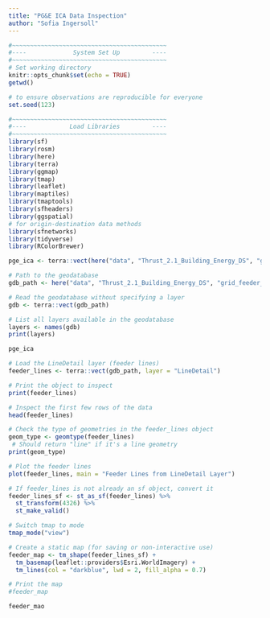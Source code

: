 ```yaml
---
title: "PG&E ICA Data Inspection"
author: "Sofia Ingersoll"
---
```


```r
#~~~~~~~~~~~~~~~~~~~~~~~~~~~~~~~~~~~~~~~~~~~
#----             System Set Up         ----
#~~~~~~~~~~~~~~~~~~~~~~~~~~~~~~~~~~~~~~~~~~~
# Set working directory 
knitr::opts_chunk$set(echo = TRUE)
getwd()

# to ensure observations are reproducible for everyone
set.seed(123)

#~~~~~~~~~~~~~~~~~~~~~~~~~~~~~~~~~~~~~~~~~~~
#----            Load Libraries         ----
#~~~~~~~~~~~~~~~~~~~~~~~~~~~~~~~~~~~~~~~~~~~
library(sf)
library(rosm)
library(here)
library(terra)
library(ggmap)
library(tmap)
library(leaflet)
library(maptiles)
library(tmaptools)
library(sfheaders)
library(ggspatial)
# for origin-destination data methods
library(sfnetworks)  
library(tidyverse)
library(RColorBrewer)
```

```r
pge_ica <- terra::vect(here("data", "Thrust_2.1_Building_Energy_DS", "grid_feeder_data", "PGE", "ICADisplay.gdb"))

# Path to the geodatabase
gdb_path <- here("data", "Thrust_2.1_Building_Energy_DS", "grid_feeder_data", "PGE", "ICADisplay.gdb")

# Read the geodatabase without specifying a layer
gdb <- terra::vect(gdb_path)

# List all layers available in the geodatabase
layers <- names(gdb)
print(layers)

```

```r
pge_ica
```


```r
# Load the LineDetail layer (feeder lines)
feeder_lines <- terra::vect(gdb_path, layer = "LineDetail")

# Print the object to inspect
print(feeder_lines)

# Inspect the first few rows of the data
head(feeder_lines)
```
```r
# Check the type of geometries in the feeder_lines object
geom_type <- geomtype(feeder_lines)
 # Should return "line" if it's a line geometry
print(geom_type) 
```

```r
# Plot the feeder lines
plot(feeder_lines, main = "Feeder Lines from LineDetail Layer")
```
```r
# If feeder_lines is not already an sf object, convert it
feeder_lines_sf <- st_as_sf(feeder_lines) %>% 
  st_transform(4326) %>% 
  st_make_valid()
```

```r
# Switch tmap to mode
tmap_mode("view")

# Create a static map (for saving or non-interactive use)
feeder_map <- tm_shape(feeder_lines_sf) +
  tm_basemap(leaflet::providers$Esri.WorldImagery) +
  tm_lines(col = "darkblue", lwd = 2, fill_alpha = 0.7)

# Print the map
#feeder_map
```
```r
feeder_mao
```


